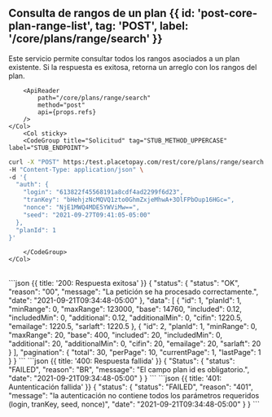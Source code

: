 
<MissingTranslationBanner />

## Consulta de rangos de un plan {{ id: 'post-core-plan-range-list', tag: 'POST', label: '/core/plans/range/search' }}

<Row>
    <Col>
        Este servicio permite consultar todos los rangos asociados a un plan existente. Si la respuesta es exitosa, retorna un arreglo con los rangos del plan.
    
        <ApiReader
            path="/core/plans/range/search"
            method="post"
            api={props.refs}
        />
    </Col>
        <Col sticky>
        <CodeGroup title="Solicitud" tag="STUB_METHOD_UPPERCASE" label="STUB_ENDPOINT">
```bash {{title: 'Listar rangos de un plan'}}
curl -X "POST" https:/test.placetopay.com/rest/core/plans/range/search \
-H "Content-Type: application/json" \
-d '{
  "auth": {
    "login": "613822f45568191a8cdf4ad2299f6d23",
    "tranKey": "bHehjzNcMQVQ1zto0GhmZxjeMhwA+3OlFPbOup16HGc=",
    "nonce": "NjE1MWQ4MDE5YWViMw==",
    "seed": "2021-09-27T09:41:05-05:00"
  },
  "planId": 1
}'
```
        </CodeGroup>
    </Col>
</Row>

<Row>
    <Col>
        <ApiReader
            path="/core/plans/range/search"
            method="post"
            type="response"
            api={props.refs}
        />
    </Col>
        <Col sticky>
        <br />
        <CodeGroup title="Respuesta">
```json {{ title: '200: Respuesta exitosa' }}
{
  "status": {
    "status": "OK",
    "reason": "00",
    "message": "La petición se ha procesado correctamente.",
    "date": "2021-09-21T09:34:48-05:00"
  },
  "data": [
    {
      "id": 1,
      "planId": 1,
      "minRange": 0,
      "maxRange": 123000,
      "base": 14760,
      "included": 0.12,
      "includedMin": 0,
      "additional": 0.12,
      "additionalMin": 0,
      "cifin": 1220.5,
      "emailage": 1220.5,
      "sarlaft": 1220.5
    },
    {
      "id": 2,
      "planId": 1,
      "minRange": 0,
      "maxRange": 20,
      "base": 400,
      "included": 20,
      "includedMin": 0,
      "additional": 20,
      "additionalMin": 0,
      "cifin": 20,
      "emailage": 20,
      "sarlaft": 20
    }
  ],
  "pagination": {
    "total": 30,
    "perPage": 10,
    "currentPage": 1,
    "lastPage": 1
  }
}
```
```json {{ title: '400: Respuesta fallida' }}
{
  "Status": {
    "status": "FAILED",
    "reason": "BR",
    "message": "El campo plan id es obligatorio.",
    "date": "2021-09-21T09:34:48-05:00"
  }
}
```
```json {{ title: '401: Auntenticación fallida' }}
{
  "status": {
    "status": "FAILED",
    "reason": "401",
    "message": "la autenticación no contiene todos los parámetros requeridos (login, tranKey, seed, nonce)",
    "date": "2021-09-21T09:34:48-05:00"
  }
}
```
        </CodeGroup>
    </Col>
</Row>

